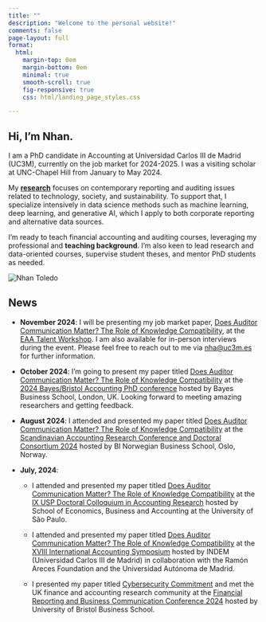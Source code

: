 ```yaml
---
title: ""
description: "Welcome to the personal website!"
comments: false
page-layout: full
format:
  html: 
    margin-top: 0em
    margin-bottom: 0em
    minimal: true
    smooth-scroll: true
    fig-responsive: true
    css: html/landing_page_styles.css

---
```


::: {.column-screen}
::: {.hero-container}

::: {.hero-content}
# Hi, I'm <span class="gradient_text">Nhan</span>.

I am a PhD candidate in Accounting at Universidad Carlos III de Madrid (UC3M), currently on the job market for 2024-2025. I was a visiting scholar at UNC-Chapel Hill from January to May 2024.

My <span class="gradient_text"><strong><a href="research/index.html" style="color: inherit; text-decoration: none; text-decoration: underline;">research</a></strong></span> focuses on contemporary reporting and auditing issues related to technology, society, and sustainability. To support that, I specialize intensively in data science methods such as machine learning, deep learning, and generative AI, which I apply to both corporate reporting and alternative data sources.

I'm ready to teach financial accounting and auditing courses, leveraging my professional and <span class="gradient_text"><strong><a href="teaching/index.html" style="color: inherit; text-decoration: none;">teaching background</a></strong></span>. I'm also keen to lead research and data-oriented courses, supervise student theses, and mentor PhD students as needed.

:::

::: {.hero-image}
![](img/nhan_toledo.png){alt="Nhan Toledo"}
:::

:::
:::

:::{#news}
## News
- **November 2024**: I will be presenting my job market paper, [Does Auditor Communication Matter? The Role of Knowledge Compatibility](research/index.html), at the [EAA Talent Workshop](https://eaa-jobmarket.ie.edu/). I am also available for in-person interviews during the event. Please feel free to reach out to me via <a href="mailto:nha@uc3m.es">nha@uc3m.es</a> for further information.

- **October 2024**: I'm going to present my paper titled [Does Auditor Communication Matter? The Role of Knowledge Compatibility](research/index.html) at the [2024 Bayes/Bristol Accounting PhD conference](https://www.bayes.city.ac.uk/faculties-and-research/centres/cefarr/2024-accounting-phd-conference) hosted by Bayes Business School, London, UK. Looking forward to meeting amazing researchers and getting feedback.

- **August 2024**: I attended and presented my paper titled [Does Auditor Communication Matter? The Role of Knowledge Compatibility](research/index.html) at the [Scandinavian Accounting Research Conference and Doctoral Consortium 2024](https://www.bi.edu/about-bi/events/2024/august/the-scandinavian-accounting-research-conference-and-doctoral-consortium-2024/) hosted by BI Norwegian Business School, Oslo, Norway. 

- **July, 2024**: 
  - I attended and presented my paper titled [Does Auditor Communication Matter? The Role of Knowledge Compatibility](research/index.html) at the [IX USP Doctoral Colloquium in Accounting Research](https://www.fea.usp.br/sites/default/files/arquivos/anexos/ix_usp_doctoral_consortium_-_call_for_projects_2024-03-11.pdf) hosted by School of Economics, Business and Accounting at the University of São Paulo.

  - I attended and presented my paper titled [Does Auditor Communication Matter? The Role of Knowledge Compatibility](research/index.html) at the [XVIII International Accounting Symposium](https://indem.uc3m.es/en/evento/d/53/xviii-international-research-symposium-for-accounting-academics) hosted by INDEM (Universidad Carlos III de Madrid) in collaboration with the Ramón Areces Foundation and the Universidad Autónoma de Madrid.

  - I presented my paper titled [Cybersecurity Commitment](research/index.html) and met the UK finance and accounting research community at the [Financial Reporting and Business Communication Conference 2024](https://www.bristol.ac.uk/business-school/research/events/2024/financial-reporting-and-business-communication-conference-2024.html) hosted by University of Bristol Business School. 
:::
